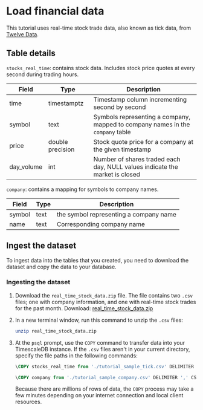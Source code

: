 # Load financial data
This tutorial uses real-time stock trade data, also known as tick data, from
[Twelve Data][twelve-data].

## Table details

`stocks_real_time`: contains stock data. Includes stock price quotes at every
second during trading hours.

|Field|Type|Description|
|-|-|-|
|time|timestamptz|Timestamp column incrementing second by second|
|symbol|text|Symbols representing a company, mapped to company names in the `company` table|
|price|double precision|Stock quote price for a company at the given timestamp|
|day_volume|int|Number of shares traded each day, NULL values indicate the market is closed|

`company`: contains a mapping for symbols to company names.

|Field|Type|Description|
|-|-|-|
|symbol|text|the symbol representing a company name|
|name|text|Corresponding company name|

## Ingest the dataset
To ingest data into the tables that you created, you need to download the
dataset and copy the data to your database.

<procedure>

### Ingesting the dataset

1.  Download the `real_time_stock_data.zip` file. The file contains two `.csv`
    files; one with company information, and one with real-time stock trades for
    the past month. Download:
    <tag
    type="download">[real_time_stock_data.zip](https://assets.timescale.com/docs/downloads/get-started/real_time_stock_data.zip)
    </tag>

1.  In a new terminal window, run this command to unzip the `.csv` files:

    ```bash
    unzip real_time_stock_data.zip
    ```

1.  At the `psql` prompt, use the `COPY` command to transfer data into your
    TimescaleDB instance. If the `.csv` files aren't in your current directory,
    specify the file paths in the following commands:

    ```sql
    \COPY stocks_real_time from './tutorial_sample_tick.csv' DELIMITER ',' CSV HEADER;
    ```

    ```sql
    \COPY company from './tutorial_sample_company.csv' DELIMITER ',' CSV HEADER;
    ```

    Because there are millions of rows of data, the `COPY` process may take a few
    minutes depending on your internet connection and local client resources.

</procedure>

[twelve-data]: https://twelvedata.com/
[query-data]: /getting-started/:currentVersion:/query-data/
